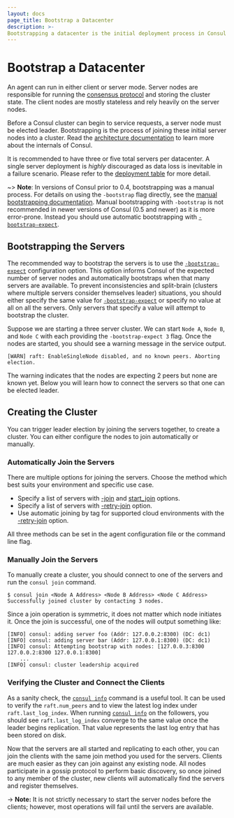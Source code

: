 ```yaml
---
layout: docs
page_title: Bootstrap a Datacenter
description: >-
Bootstrapping a datacenter is the initial deployment process in Consul that starts server agents and joins them together. Learn how to automatically or manually join servers in a cluster.
---
```


# Bootstrap a Datacenter

An agent can run in either client or server mode. Server nodes are responsible for running the
[consensus protocol](/docs/architecture/consensus) and storing the cluster state.
The client nodes are mostly stateless and rely heavily on the server nodes.

Before a Consul cluster can begin to service requests,
a server node must be elected leader. Bootstrapping is the process
of joining these initial server nodes into a cluster. Read the
[architecture documentation](/docs/architecture) to learn more about
the internals of Consul.

It is recommended to have three or five total servers per datacenter. A single server deployment is _highly_ discouraged
as data loss is inevitable in a failure scenario. Please refer to the
[deployment table](/docs/architecture/consensus#deployment-table) for more detail.

~> **Note**: In versions of Consul prior to 0.4, bootstrapping was a manual process. For details on using the `-bootstrap` flag directly, see the
[manual bootstrapping documentation](/docs/install/bootstrapping#manually-join-the-servers).
Manual bootstrapping with `-bootstrap` is not recommended in
newer versions of Consul (0.5 and newer) as it is more error-prone.
Instead you should use automatic bootstrapping
with [`-bootstrap-expect`](/docs/agent/options#_bootstrap_expect).

## Bootstrapping the Servers

The recommended way to bootstrap the servers is to use the [`-bootstrap-expect`](/docs/agent/options#_bootstrap_expect)
configuration option. This option informs Consul of the expected number of
server nodes and automatically bootstraps when that many servers are available. To prevent
inconsistencies and split-brain (clusters where multiple servers consider
themselves leader) situations, you should either specify the same value for
[`-bootstrap-expect`](/docs/agent/options#_bootstrap_expect)
or specify no value at all on all the servers. Only servers that specify a value will attempt to bootstrap the cluster.

Suppose we are starting a three server cluster. We can start `Node A`, `Node B`, and `Node C` with each
providing the `-bootstrap-expect 3` flag. Once the nodes are started, you should see a warning message in the service output.

```log
[WARN] raft: EnableSingleNode disabled, and no known peers. Aborting election.
```

The warning indicates that the nodes are expecting 2 peers but none are known yet. Below you will learn how to connect the servers so that one can be
elected leader.

## Creating the Cluster

You can trigger leader election by joining the servers together, to create a cluster. You can either configure the nodes to join automatically or manually.

### Automatically Join the Servers

There are multiple options for joining the servers. Choose the method which best suits your environment and specific use case.

- Specify a list of servers with
  [-join](/docs/agent/options#_join) and
  [start_join](/docs/agent/options#start_join)
  options.
- Specify a list of servers with [-retry-join](/docs/agent/options#_retry_join) option.
- Use automatic joining by tag for supported cloud environments with the [-retry-join](/docs/agent/options#_retry_join) option.

All three methods can be set in the agent configuration file or
the command line flag.

### Manually Join the Servers

To manually create a cluster, you should connect to one of the servers
and run the `consul join` command.

```shell-session
$ consul join <Node A Address> <Node B Address> <Node C Address>
Successfully joined cluster by contacting 3 nodes.
```

Since a join operation is symmetric, it does not matter which node initiates it. Once the join is successful, one of the nodes will output something like:

```log
[INFO] consul: adding server foo (Addr: 127.0.0.2:8300) (DC: dc1)
[INFO] consul: adding server bar (Addr: 127.0.0.1:8300) (DC: dc1)
[INFO] consul: Attempting bootstrap with nodes: [127.0.0.3:8300 127.0.0.2:8300 127.0.0.1:8300]
    ...
[INFO] consul: cluster leadership acquired
```

### Verifying the Cluster and Connect the Clients

As a sanity check, the [`consul info`](/commands/info) command
is a useful tool. It can be used to verify the `raft.num_peers`
and to view the latest log index under `raft.last_log_index`. When
running [`consul info`](/commands/info) on the followers, you
should see `raft.last_log_index` converge to the same value once the
leader begins replication. That value represents the last log entry that
has been stored on disk.

Now that the servers are all started and replicating to each other, you can
join the clients with the same join method you used for the servers.
Clients are much easier as they can join against any existing node. All nodes participate in a gossip
protocol to perform basic discovery, so once joined to any member of the
cluster, new clients will automatically find the servers and register
themselves.

-> **Note:** It is not strictly necessary to start the server nodes before the clients; however, most operations will fail until the servers are available.
